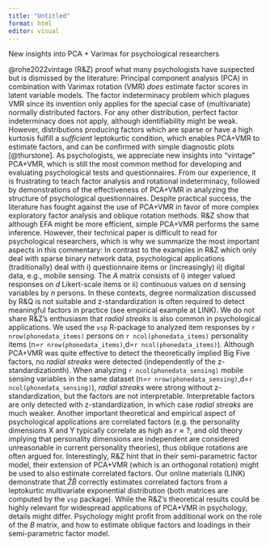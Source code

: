 ```yaml
---
title: "Untitled"
format: html
editor: visual
---
```


New insights into PCA + Varimax for psychological researchers

@rohe2022vintage (R&Z) proof what many psychologists have suspected but is dismissed by the literature: Principal component analysis (PCA) in combination with Varimax rotation (VMR) *does* estimate factor scores in latent variable models. The factor indeterminacy problem which plagues VMR since its invention only applies for the special case of (multivariate) normally distributed factors. For any other distribution, perfect factor indeterminacy does not apply, although identifiability might be weak. However, distributions producing factors which are sparse or have a high kurtosis fulfill a *sufficient* leptokurtic condition, which enables PCA+VMR to estimate factors, and can be confirmed with simple diagnostic plots [@thurstone]. As psychologists, we appreciate new insights into "vintage" PCA+VMR, which is still the most common method for developing and evaluating psychological tests and questionnaires. From our experience, it is frustrating to teach factor analysis and rotational indeterminacy, followed by demonstrations of the effectiveness of PCA+VMR in analyzing the structure of psychological questionnaires. Despite practical success, the literature has fought against the use of PCA+VMR in favor of more complex exploratory factor analysis and oblique rotation methods. R&Z show that although EFA might be more efficient, simple PCA+VMR performs the same inference. However, their technical paper is difficult to read for psychological researchers, which is why we summarize the most important aspects in this commentary: In contrast to the examples in R&Z which only deal with sparse binary network data, psychological applications (traditionally) deal with i) questionnaire items or (increasingly) ii) digital data, e.g., mobile sensing. The $A$ matrix consists of i) integer valued responses on $d$ Likert-scale items or ii) continuous values on $d$ sensing variables by $n$ persons. In these contexts, degree normalization discussed by R&Q is not suitable and z-standardization is often required to detect meaningful factors in practice (see empirical example at LINK). We do not share R&Z's enthusiasm that *radial streaks* is also common in psychological applications. We used the `vsp` R-package to analyzed item responses by `r nrow(phonedata_items)` persons on `r ncol(phonedata_items)` personality items (n=`r nrow(phonedata_items)`,d=`r ncol(phonedata_items)`). Although PCA+VMR was quite effective to detect the theoretically implied Big Five factors, no *radial streaks* were detected (independently of the z-standardizationth). When analyzing `r ncol(phonedata_sensing)` mobile sensing variables in the same dataset (n=`r nrow(phonedata_sensing)`,d=`r ncol(phonedata_sensing)`), *radial streaks* were strong without z-standardization, but the factors are not interpretable. Interpretable factors are only detected with z-standardization, in which case *radial streaks* are much weaker. Another important theoretical and empirical aspect of psychological applications are correlated factors (e.g. the personality dimensions X and Y typically correlate as high as $r \approx ?$, and old theory implying that personality dimensions are independent are considered unreasonable in current personality theories), thus oblique rotations are often argued for. Interestingly, R&Z hint that in their semi-parametric factor model, their extension of PCA+VMR (which is an orthogonal rotation) might be used to also estimate correlated factors. Our online materials (LINK) demonstrate that $\hat{Z}\hat{B}$ correctly estimates correlated factors from a leptokurtic multivariate exponential distribution (both matrices are computed by the `vsp` package). While the R&Z's theoretical results could be highly relevant for widespread applications of PCA+VMR in psychology, details might differ. Psychology might profit from additional work on the role of the $B$ matrix, and how to estimate oblique factors and loadings in their semi-parametric factor model.
